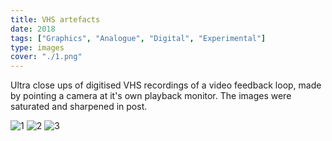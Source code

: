 ```yaml
---
title: VHS artefacts
date: 2018
tags: ["Graphics", "Analogue", "Digital", "Experimental"]
type: images
cover: "./1.png"
---
```


Ultra close ups of digitised VHS recordings of a video feedback loop,
made by pointing a camera at it's own playback monitor.
The images were saturated and sharpened in post.

![1](./1.png)
![2](./2.png)
![3](./3.png)
